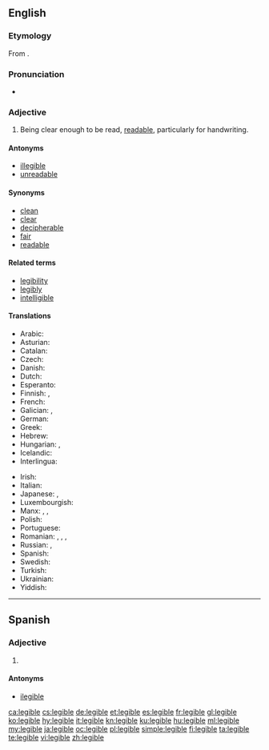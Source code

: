 ==English==

===Etymology===
From {{etyl|LL.|en}} {{m|la|legibilis||that can be read}}.

===Pronunciation===
* {{IPA|/ˈlɛd͡ʒəbl/|lang=en}}

===Adjective===
{{en-adj}}

# Being clear enough to be read, [[readable]], particularly for handwriting.

====Antonyms====
* [[illegible]]
* [[unreadable]]

====Synonyms====
* [[clean]]
* [[clear]]
* [[decipherable]]
* [[fair]]
* [[readable]]

====Related terms====
* [[legibility]]
* [[legibly]]
* [[intelligible]]

====Translations====
{{trans-top|being clear enough to be read, readable, particularly for handwriting}}
* Arabic: {{t|ar|مَقْرُوء}}
* Asturian: {{t|ast|lleíble}}
* Catalan: {{t|ca|llegible}}
* Czech: {{t+|cs|čitelný}}
* Danish: {{t|da|læselig}}
* Dutch: {{t+|nl|leesbaar}}
* Esperanto: {{t|eo|legebla}}
* Finnish: {{t+|fi|luettava}}, {{t|fi|lukukelpoinen}}
* French: {{t+|fr|lisible}}
* Galician: {{t+|gl|lexible}}, {{t+|gl|lexíbel}}
* German: {{t+|de|leserlich}}
* Greek: {{t+|el|ευανάγνωστος|m}}
* Hebrew: {{t|he|קָרִיא|tr=karí}}
* Hungarian: {{t+|hu|olvasható}}, {{t|hu|elolvasható}}
* Icelandic: {{t+|is|læsilegur}}
* Interlingua: {{t|ia|legible}}
{{trans-mid}}
* Irish: {{t|ga|inléite}}
* Italian: {{t+|it|leggibile}}
* Japanese: {{t|ja|読める|tr=yomeru}}, {{t|ja|読みやすい|tr=yomiyasui}}
* Luxembourgish: {{t|lb|lieserlech}}
* Manx: {{t|gv|so-lhaih}}, {{t|gv|lhaihagh}}, {{t|gv|lhaihoil}}
* Polish: {{t+|pl|czytelny}}
* Portuguese: {{t+|pt|legível}}
* Romanian: {{t+|ro|lizibil}}, {{t+|ro|citeț}}, {{t|ro|delușit}}, {{t+|ro|descifrabil}}
* Russian: {{t+|ru|разбо́рчивый}}, {{t+|ru|удобочита́емый}}
* Spanish: {{t+|es|legible}}
* Swedish: {{t+|sv|läsbar}}
* Turkish: {{t+|tr|okunaklı}}
* Ukrainian: {{t|uk|розбі́рливий}}
* Yiddish: {{t|yi|לייענעוודיק}}
{{trans-bottom}}

----

==Spanish==

===Adjective===
{{es-adj}}

# {{l|en|legible}}

====Antonyms====
* [[ilegible]]

[[ca:legible]]
[[cs:legible]]
[[de:legible]]
[[et:legible]]
[[es:legible]]
[[fr:legible]]
[[gl:legible]]
[[ko:legible]]
[[hy:legible]]
[[it:legible]]
[[kn:legible]]
[[ku:legible]]
[[hu:legible]]
[[ml:legible]]
[[my:legible]]
[[ja:legible]]
[[oc:legible]]
[[pl:legible]]
[[simple:legible]]
[[fi:legible]]
[[ta:legible]]
[[te:legible]]
[[vi:legible]]
[[zh:legible]]